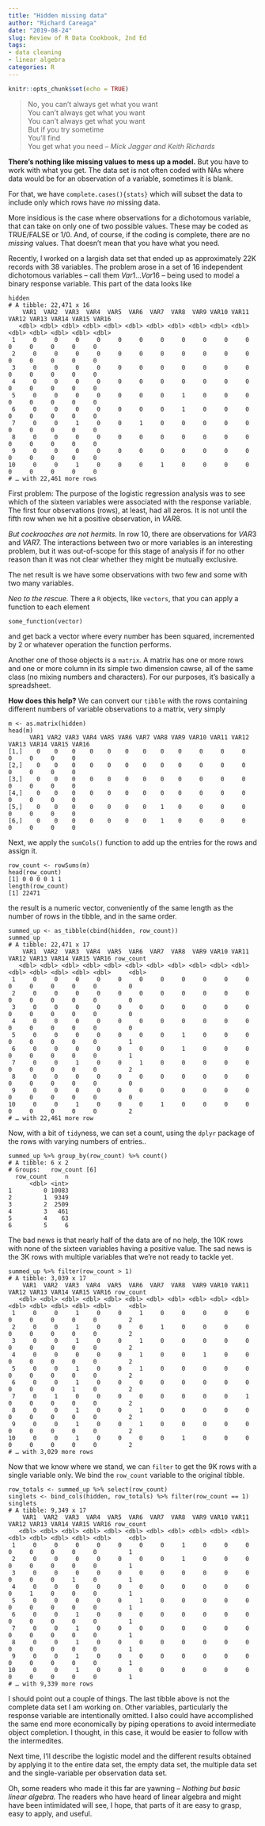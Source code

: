 ```yaml
---
title: "Hidden missing data"
author: "Richard Careaga"
date: "2019-08-24"
slug: Review of R Data Cookbook, 2nd Ed
tags:
- data cleaning
- linear algebra
categories: R
---
```


```r
knitr::opts_chunk$set(echo = TRUE)
```

> No, you can't always get what you want  
You can't always get what you want  
You can't always get what you want  
But if you try sometime  
You'll find  
You get what you need
-- *Mick Jagger and Keith Richards*

**There's nothing like missing values to mess up a model.** But you have to work with what you get. The data set is not often coded with NAs where data would be for an observation of a variable, sometimes it is blank.

For that, we have `complete.cases(){stats}` which will subset the data to include only which rows have *no* missing data.

More insidious is the case where observations for a dichotomous variable, that can take on only one of two possible values. These may be coded as TRUE/FALSE or 1/0. And, of course, if the coding is complete, there are no *missing* values. That doesn't mean that you have what you need.

Recently, I worked on a largish data set that ended up as approximately 22K records with 38 variables. The problem arose in a set of 16 independent dichotomous variables -- call them $Var1 ... Var16$ -- being used to model a binary response variable. This part of the data looks like

    hidden
    # A tibble: 22,471 x 16
        VAR1  VAR2  VAR3  VAR4  VAR5  VAR6  VAR7  VAR8  VAR9 VAR10 VAR11 VAR12 VAR13 VAR14 VAR15 VAR16
       <dbl> <dbl> <dbl> <dbl> <dbl> <dbl> <dbl> <dbl> <dbl> <dbl> <dbl> <dbl> <dbl> <dbl> <dbl> <dbl>
     1     0     0     0     0     0     0     0     0     0     0     0     0     0     0     0     0
     2     0     0     0     0     0     0     0     0     0     0     0     0     0     0     0     0
     3     0     0     0     0     0     0     0     0     0     0     0     0     0     0     0     0
     4     0     0     0     0     0     0     0     0     0     0     0     0     0     0     0     0
     5     0     0     0     0     0     0     0     1     0     0     0     0     0     0     0     0
     6     0     0     0     0     0     0     0     1     0     0     0     0     0     0     0     0
     7     0     0     1     0     0     1     0     0     0     0     0     0     0     0     0     0
     8     0     0     0     0     0     0     0     0     0     0     0     0     0     0     0     0
     9     0     0     0     0     0     0     0     0     0     0     0     0     0     0     0     0
    10     0     0     1     0     0     0     1     0     0     0     0     0     0     0     0     0
    # … with 22,461 more rows
    
First problem: The purpose of the logistic regression analysis was to see which of the sixteen variables were associated with the response variable. The first four observations (rows), at least, had all zeros. It is not until the fifth row when we hit a positive observation, in $VAR8$.

*But cockroaches are not hermits.* In row 10, there are observations for $VAR3$ and $VAR7$. The interactions between two or more variables is an interesting problem, but it was out-of-scope for this stage of analysis if for no other reason than it was not clear whether they might be mutually exclusive.

The net result is we have some observations with two few and some with two many variables.

*Neo to the rescue.* There a `R` objects, like `vectors`, that you can apply a function to each element

    some_function(vector)

and get back a vector where every number has been squared, incremented by 2 or whatever operation the function performs.

Another one of those objects is a `matrix`. A matrix has one or more rows and one or more column in its simple two dimension cawse, all of the same class (no mixing numbers and characters). For our purposes, it's basically a spreadsheet.

**How does this help?** We can convert our `tibble` with the rows containing different numbers of variable observations to a matrix, very simply

    m <- as.matrix(hidden)
    head(m)
          VAR1 VAR2 VAR3 VAR4 VAR5 VAR6 VAR7 VAR8 VAR9 VAR10 VAR11 VAR12 VAR13 VAR14 VAR15 VAR16
    [1,]    0    0    0    0    0    0    0    0    0     0     0     0     0     0     0     0
    [2,]    0    0    0    0    0    0    0    0    0     0     0     0     0     0     0     0
    [3,]    0    0    0    0    0    0    0    0    0     0     0     0     0     0     0     0
    [4,]    0    0    0    0    0    0    0    0    0     0     0     0     0     0     0     0
    [5,]    0    0    0    0    0    0    0    1    0     0     0     0     0     0     0     0
    [6,]    0    0    0    0    0    0    0    1    0     0     0     0     0     0     0     0

Next, we apply the `sumCols()` function to add up the entries for the rows and assign it.

    row_count <- rowSums(m)
    head(row_count)
    [1] 0 0 0 0 1 1
    length(row_count)
    [1] 22471
    

the result is a numeric vector, conveniently of the same length as the number of rows in the tibble, and in the same order.

    summed_up <- as_tibble(cbind(hidden, row_count))
    summed_up
    # A tibble: 22,471 x 17
        VAR1  VAR2  VAR3  VAR4  VAR5  VAR6  VAR7  VAR8  VAR9 VAR10 VAR11 VAR12 VAR13 VAR14 VAR15 VAR16 row_count
       <dbl> <dbl> <dbl> <dbl> <dbl> <dbl> <dbl> <dbl> <dbl> <dbl> <dbl> <dbl> <dbl> <dbl> <dbl> <dbl>     <dbl>
     1     0     0     0     0     0     0     0     0     0     0     0     0     0     0     0     0         0
     2     0     0     0     0     0     0     0     0     0     0     0     0     0     0     0     0         0
     3     0     0     0     0     0     0     0     0     0     0     0     0     0     0     0     0         0
     4     0     0     0     0     0     0     0     0     0     0     0     0     0     0     0     0         0
     5     0     0     0     0     0     0     0     1     0     0     0     0     0     0     0     0         1
     6     0     0     0     0     0     0     0     1     0     0     0     0     0     0     0     0         1
     7     0     0     1     0     0     1     0     0     0     0     0     0     0     0     0     0         2
     8     0     0     0     0     0     0     0     0     0     0     0     0     0     0     0     0         0
     9     0     0     0     0     0     0     0     0     0     0     0     0     0     0     0     0         0
    10     0     0     1     0     0     0     1     0     0     0     0     0     0     0     0     0         2
    # … with 22,461 more row

Now, with a bit of `tidy`ness, we can set a count, using the `dplyr` package of the rows with varying numbers of entries..

    summed_up %>% group_by(row_count) %>% count()
    # A tibble: 6 x 2
    # Groups:   row_count [6]
      row_count     n
          <dbl> <int>
    1         0 10083
    2         1  9349
    3         2  2509
    4         3   461
    5         4    63
    6         5     6
    
The bad news is that nearly half of the data are of no help, the 10K rows with none of the sixteen variables having a positive value. The sad news is the 3K rows with multiple variables that we're not ready to tackle yet.

    summed_up %>% filter(row_count > 1)
    # A tibble: 3,039 x 17
        VAR1  VAR2  VAR3  VAR4  VAR5  VAR6  VAR7  VAR8  VAR9 VAR10 VAR11 VAR12 VAR13 VAR14 VAR15 VAR16 row_count
       <dbl> <dbl> <dbl> <dbl> <dbl> <dbl> <dbl> <dbl> <dbl> <dbl> <dbl> <dbl> <dbl> <dbl> <dbl> <dbl>     <dbl>
     1     0     0     1     0     0     1     0     0     0     0     0     0     0     0     0     0         2
     2     0     0     1     0     0     0     1     0     0     0     0     0     0     0     0     0         2
     3     0     0     1     0     0     1     0     0     0     0     0     0     0     0     0     0         2
     4     0     0     0     0     0     1     0     0     1     0     0     0     0     0     0     0         2
     5     0     0     1     0     0     1     0     0     0     0     0     0     0     0     0     0         2
     6     0     0     1     0     0     0     0     0     0     0     0     0     0     0     1     0         2
     7     0     1     0     0     0     0     0     0     0     0     1     0     0     0     0     0         2
     8     0     0     1     0     0     1     0     0     0     0     0     0     0     0     0     0         2
     9     0     0     1     0     0     1     0     0     0     0     0     0     0     0     0     0         2
    10     0     0     1     0     0     0     0     1     0     0     0     0     0     0     0     0         2
    # … with 3,029 more rows
    
Now that we know where we stand, we can `filter` to get the 9K rows with a single variable only. We bind the `row_count` variable to the original tibble.

    row_totals <- summed_up %>% select(row_count)
    singlets <- bind_cols(hidden, row_totals) %>% filter(row_count == 1)
    singlets
    # A tibble: 9,349 x 17
        VAR1  VAR2  VAR3  VAR4  VAR5  VAR6  VAR7  VAR8  VAR9 VAR10 VAR11 VAR12 VAR13 VAR14 VAR15 VAR16 row_count
       <dbl> <dbl> <dbl> <dbl> <dbl> <dbl> <dbl> <dbl> <dbl> <dbl> <dbl> <dbl> <dbl> <dbl> <dbl> <dbl>     <dbl>
     1     0     0     0     0     0     0     0     1     0     0     0     0     0     0     0     0         1
     2     0     0     0     0     0     0     0     1     0     0     0     0     0     0     0     0         1
     3     0     0     0     0     0     0     0     0     0     0     0     0     0     0     1     0         1
     4     0     0     0     0     0     0     0     0     0     0     0     0     1     0     0     0         1
     5     0     0     0     0     0     1     0     0     0     0     0     0     0     0     0     0         1
     6     0     0     1     0     0     0     0     0     0     0     0     0     0     0     0     0         1
     7     0     0     1     0     0     0     0     0     0     0     0     0     0     0     0     0         1
     8     0     0     1     0     0     0     0     0     0     0     0     0     0     0     0     0         1
     9     0     0     1     0     0     0     0     0     0     0     0     0     0     0     0     0         1
    10     0     0     1     0     0     0     0     0     0     0     0     0     0     0     0     0         1
    # … with 9,339 more rows

I should point out a couple of things. The last tibble above is not the complete data set I am working on. Other variables, particularly the response variable are intentionally omitted. I also could have accomplished the same end more economically by piping operations to avoid intermediate object completion. I thought, in this case, it would be easier to follow with the intermedites.

Next time, I'll describe the logistic model and the different results obtained by applying it to the entire data set, the empty data set, the multiple data set and the single-variable per observation data set.

Oh, some readers who made it this far are yawning -- *Nothing but basic linear algebra.* The readers who have heard of linear algebra and might have been intimidated will see, I hope, that parts of it are easy to grasp, easy to apply, and useful.
